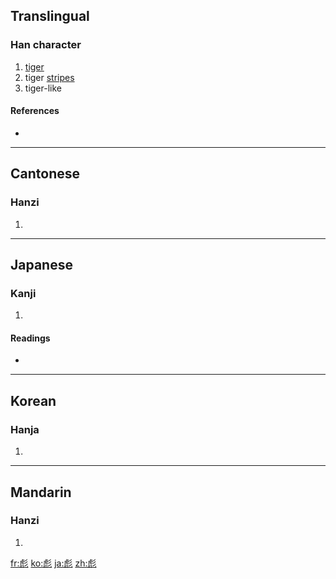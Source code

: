 ==Translingual==

===Han character===
{{Han char|rn=59|rad=彡|as=08|sn=11|four=2221<sub>2</sub>|canj=卜弓竹竹竹 (YNHHH), 卜山竹竹竹 (YUHHH)}}

# [[tiger]]
# tiger [[stripe]]s
# tiger-like

====References====
* {{Han ref|kx=0363.220|dkj=09993|dj=0683.010|hdz=42820.110|uh=5F6A|ud=24426|bh=B343|bd=45891}}

----

==Cantonese==

===Hanzi===
{{yue-hanzi|jyut=|y=biu1}}

# {{defn|Cantonese|sort=彡08}}

----

==Japanese==

===Kanji===
{{ja-kanji|grade=|rs=彡08}}

# {{defn|Japanese|sort=彡08}}

====Readings====
* {{ja-readings|on=[[ひょう]] (hyō), [[ひゅう]] (hyū)|kun=[[あや]] (aya)}}

----

==Korean==

===Hanja===
{{ko-hanja|hangeul=표|eumhun=|rv=pyo|mr=p'yo|y=phyo}}

# {{defn|Korean|sort=彡08}}

----

==Mandarin==

===Hanzi===
{{cmn-hanzi|pin=[[biāo]] ([[biao1]])|wg=piao<sup>1</sup>}}

# {{defn|Mandarin|sort=彡08}}

[[fr:彪]]
[[ko:彪]]
[[ja:彪]]
[[zh:彪]]